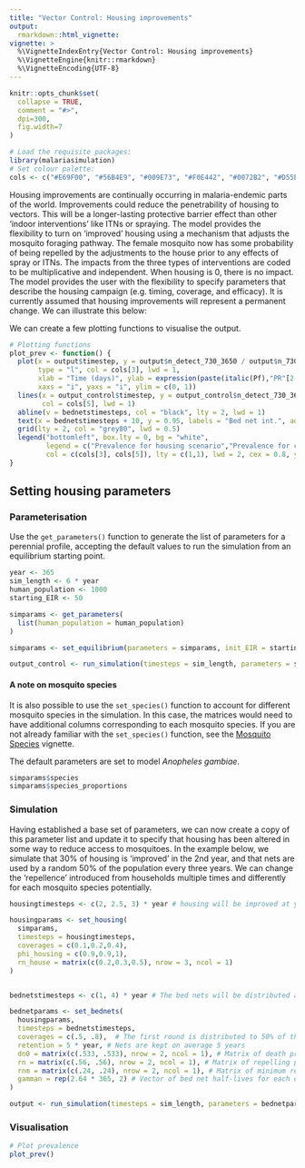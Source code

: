```yaml
---
title: "Vector Control: Housing improvements"
output: 
  rmarkdown::html_vignette:
vignette: >
  %\VignetteIndexEntry{Vector Control: Housing improvements}
  %\VignetteEngine{knitr::rmarkdown}
  %\VignetteEncoding{UTF-8}
---
```


```r
knitr::opts_chunk$set(
  collapse = TRUE,
  comment = "#>",
  dpi=300,
  fig.width=7
)
```

```r
# Load the requisite packages:
library(malariasimulation)
# Set colour palette:
cols <- c("#E69F00", "#56B4E9", "#009E73", "#F0E442", "#0072B2", "#D55E00", "#CC79A7")
```

Housing improvements are continually occurring in malaria-endemic parts of the world. Improvements could reduce the penetrability of housing to vectors. This will be a longer-lasting protective barrier effect than other 'indoor interventions' like ITNs or spraying. The model provides the flexibility to turn on 'improved' housing using a mechanism that adjusts the mosquito foraging pathway. The female mosquito now has some probability of being repelled by the adjustments to the house prior to any effects of spray or ITNs. The impacts from the three types of interventions are coded to be multiplicative and independent. When housing is 0, there is no impact. The model provides the user with the flexibility to specify parameters that describe the housing campaign (e.g. timing, coverage, and efficacy). It is currently assumed that housing improvements will represent a permanent change. We can illustrate this below:

We can create a few plotting functions to visualise the output.
```r
# Plotting functions
plot_prev <- function() {
  plot(x = output$timestep, y = output$n_detect_730_3650 / output$n_730_3650, 
       type = "l", col = cols[3], lwd = 1,
       xlab = "Time (days)", ylab = expression(paste(italic(Pf),"PR"[2-10])),
       xaxs = "i", yaxs = "i", ylim = c(0, 1))
  lines(x = output_control$timestep, y = output_control$n_detect_730_3650 / output_control$n_730_3650,
        col = cols[5], lwd = 1)
  abline(v = bednetstimesteps, col = "black", lty = 2, lwd = 1)
  text(x = bednetstimesteps + 10, y = 0.95, labels = "Bed net int.", adj = 0, cex = 0.8)
  grid(lty = 2, col = "grey80", lwd = 0.5)
  legend("bottomleft", box.lty = 0, bg = "white",
         legend = c("Prevalence for housing scenario","Prevalence for control scenario"),
         col = c(cols[3], cols[5]), lty = c(1,1), lwd = 2, cex = 0.8, y.intersp = 1.3)
}
```
  
## Setting housing parameters

### Parameterisation

Use the `get_parameters()` function to generate the list of parameters for a perennial profile, accepting the default values to run the simulation from an equilibrium starting point. 

```r
year <- 365
sim_length <- 6 * year
human_population <- 1000
starting_EIR <- 50

simparams <- get_parameters(
  list(human_population = human_population)
)

simparams <- set_equilibrium(parameters = simparams, init_EIR = starting_EIR)

output_control <- run_simulation(timesteps = sim_length, parameters = simparams)
```

#### A note on mosquito species  
It is also possible to use the `set_species()` function to account for different mosquito species in the simulation. In this case, the matrices would need to have additional columns corresponding to each mosquito species. If you are not already familiar with the `set_species()` function, see the [Mosquito Species](https://mrc-ide.github.io/malariasimulation/articles/SetSpecies.html) vignette.  

The default parameters are set to model *Anopheles gambiae*. 
```r
simparams$species
simparams$species_proportions
```
  
### Simulation

Having established a base set of parameters, we can now create a copy of this parameter list and update it to specify that housing has been altered in some way to reduce access to mosquitoes. In the example below, we simulate that 30% of housing is 'improved' in the 2nd year, and that nets are used by a random 50% of the population every three years. We can change the 'repellence' introduced from households multiple times and differently for each mosquito species potentially.
  
```r
housingtimesteps <- c(2, 2.5, 3) * year # housing will be improved at year 2 to year 3 in a stepped fashion

housingparams <- set_housing(
  simparams,
  timesteps = housingtimesteps,
  coverages = c(0.1,0.2,0.4),
  phi_housing = c(0.9,0.9,1),
  rn_house = matrix(c(0.2,0.3,0.5), nrow = 3, ncol = 1)
)


bednetstimesteps <- c(1, 4) * year # The bed nets will be distributed at the end of the first and the 4th year. 

bednetparams <- set_bednets(
  housingparams,
  timesteps = bednetstimesteps,
  coverages = c(.5, .8),  # The first round is distributed to 50% of the population, the second round to 80%.
  retention = 5 * year, # Nets are kept on average 5 years
  dn0 = matrix(c(.533, .533), nrow = 2, ncol = 1), # Matrix of death probabilities for each mosquito species over time
  rn = matrix(c(.56, .56), nrow = 2, ncol = 1), # Matrix of repelling probabilities for each mosquito species over time
  rnm = matrix(c(.24, .24), nrow = 2, ncol = 1), # Matrix of minimum repelling probabilities for each mosquito species over time
  gamman = rep(2.64 * 365, 2) # Vector of bed net half-lives for each distribution timestep
)

output <- run_simulation(timesteps = sim_length, parameters = bednetparams)
```

### Visualisation

```r
# Plot prevalence
plot_prev()
```
  
